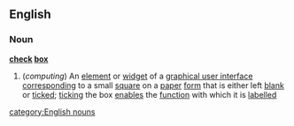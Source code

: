 ==English==
===Noun===
{{wikipedia}}
'''[[check]] [[box]]'''
#(''computing'') An [[element]] or [[widget]] of a [[graphical user interface]] [[corresponding]] to a small [[square]] on a [[paper]] [[form]] that is either left [[blank]] or [[ticked]]; [[ticking]] the box [[enable]]s the [[function]] with which it is [[labelled]]
[[category:English nouns]]